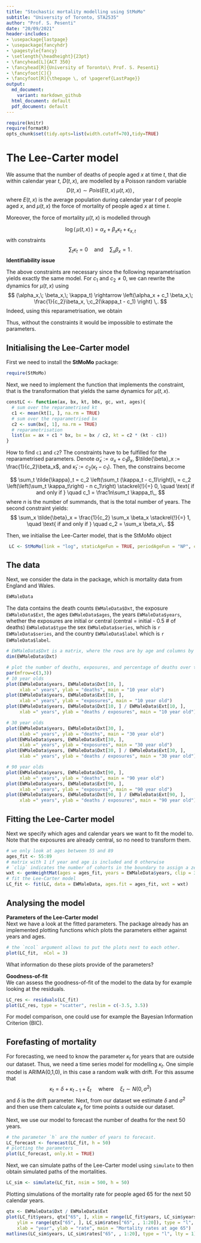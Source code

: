 ```yaml
---
title: "Stochastic mortality modelling using StMoMo"
subtitle: "University of Toronto, STA2535"
author: "Prof. S. Pesenti"
date: "20/09/2021"
header-includes:
- \usepackage{lastpage}
- \usepackage{fancyhdr}
- \pagestyle{fancy}
- \setlength{\headheight}{23pt}
- \fancyhead[L]{ACT 350}
- \fancyhead[R]{University of Toronto\\ Prof. S. Pesenti}
- \fancyfoot[C]{}
- \fancyfoot[R]{\thepage \, of \pageref{LastPage}}
output:
  md_document:
    variant: markdown_github
  html_document: default
  pdf_document: default
---
```


```r
require(knitr)
require(formatR)
opts_chunk$set(tidy.opts=list(width.cutoff=70),tidy=TRUE)
```


# The Lee-Carter model

We assume that the number of deaths of people aged $x$ at time $t$, that die within calendar year $t$, $D(t,x)$, are modelled by a Poisson random variable
$$
D(t, x) \sim Pois\left(E(t,x)\, \mu(t, x)\right)\,,
$$
where $E(t,x)$ is the average population during calendar year $t$ of people aged $x$, and $\mu(t,x)$ the force of mortality of people aged $x$ at time $t$.    

Moreover, the force of mortality $\mu(t,x)$ is modelled through

$$
\log\left( \, \mu(t,x)\,\right)
=
\alpha_x + \beta_x \kappa_t + \epsilon_{x,t}
$$
with constraints 
$$
\sum_t \kappa_t = 0 
\quad \text{and}\quad
\sum_x \beta_x = 1\,.
$$
**Identifiability issue**    

The above constraints are necessary since the following reparametrisation yields exactly the same model. For $c_1$ and $c_2 \neq 0$, we can rewrite the dynamics for $\mu(t,x)$ using 
$$
(\alpha_x,\; \beta_x,\; \kappa_t) 
\rightarrow
\left(\alpha_x + c_1 \beta_x,\; \frac{1}{c_2}\beta_x, \;c_2(\kappa_t - c_1) \right) \,.
$$
Indeed, using this reparametrisation, we obtain
\begin{align}
\log\left( \, \mu(t,x)\,\right)
= \alpha_x + c_1 \beta_x +  \frac{1}{c_2}\beta_x\, c_2(\kappa_t - c_1)+ \epsilon_{x,t}
= \alpha_x + \beta_x \kappa_t + \epsilon_{x,t}\,.
\end{align}

Thus, without the constraints it would be impossible to estimate the parameters.


## Initialising the Lee-Carter model
First we need to install the **StMoMo** package:
```r
require(StMoMo)
```

Next, we need to implement the function that implements the constraint, that is the transformation that yields the same dynamics for $\mu(t,x)$.
```r
constLC <- function(ax, bx, kt, b0x, gc, wxt, ages){
  # sum over the reparametrised kt
  c1 <- mean(kt[1, ], na.rm = TRUE)
  # sum over the reparametrised bx
  c2 <- sum(bx[, 1], na.rm = TRUE)
  # reparametrisation
  list(ax = ax + c1 * bx, bx = bx / c2, kt = c2 * (kt - c1))
}
```

How to find `c1` and `c2`? The constraints have to be fulfilled for the reparametrised parameters. Denote $\tilde{\alpha}_x:= \alpha_x + c_1 \beta_x$, $\tilde{\beta}_x := \frac{1}{c_2}\beta_x$, and $\tilde{\kappa}_t := c_2(\kappa_t - c_1)$. Then, the constrains become

$$
\sum_t \tilde{\kappa}_t 
= c_2 \left(\sum_t  (\kappa_t - c_1)\right)\,
= c_2 \left(\left(\sum_t  \kappa_t\right) - n c_1\right) \stackrel{!}{=} 0, 
\quad \text{ if and only if } \quad  
 c_1 = \frac1n\sum_t \kappa_t\,,
$$
where $n$ is the number of summands, that is the total number of years. The second constraint yields: 
$$
\sum_x \tilde{\beta}_x = \frac{1}{c_2} \sum_x \beta_x
\stackrel{!}{=} 1, 
\quad \text{ if and only if } \quad
c_2 = \sum_x \beta_x\,.
$$

Then, we initialise the Lee-Carter model, that is the StMoMo object
```r
 LC <- StMoMo(link = "log", staticAgeFun = TRUE, periodAgeFun = "NP", constFun = constLC)
```


## The data
Next, we consider the data in the package, which is mortality data from England and Wales.
```r
EWMaleData

```
The data contains the death counts `EWMaleData$Dxt`, the exposure `EWMaleData$Ext`, the ages `EWMaleData$ages`, the years `EWMaleData$years`, whether the exposures are initial or central (central = initial - 0.5 # of deaths) `EWMaleData$type` the sex `EWMaleData$series`, which is `r EWMaleData$series`, and the country `EWMaleData$label` which is `r EWMaleData$label`.


```r
# EWMaleData$Dxt is a matrix, where the rows are by age and columns by calendar year
dim(EWMaleData$Dxt)

# plot the number of deaths, exposures, and percentage of deaths over the years
par(mfrow=c(3,3))
# 10 year olds
plot(EWMaleData$years, EWMaleData$Dxt[10, ], 
     xlab =" years", ylab = "deaths", main = "10 year old")
plot(EWMaleData$years, EWMaleData$Ext[10, ],
     xlab =" years", ylab = "exposures", main = "10 year old")
plot(EWMaleData$years, EWMaleData$Dxt[10, ] / EWMaleData$Ext[10, ], 
     xlab =" years", ylab = "deaths / exposures", main = "10 year old")

# 30 year olds
plot(EWMaleData$years, EWMaleData$Dxt[30, ], 
     xlab =" years", ylab = "deaths", main = "30 year old")
plot(EWMaleData$years, EWMaleData$Ext[30, ],
     xlab =" years", ylab = "exposures", main = "30 year old")
plot(EWMaleData$years, EWMaleData$Dxt[30, ] / EWMaleData$Ext[30, ], 
     xlab =" years", ylab = "deaths / exposures", main = "30 year old")

# 90 year olds
plot(EWMaleData$years, EWMaleData$Dxt[90, ],
     xlab =" years", ylab = "deaths", main = "90 year old")
plot(EWMaleData$years, EWMaleData$Ext[90, ],
     xlab =" years", ylab = "exposures", main = "90 year old")
plot(EWMaleData$years, EWMaleData$Dxt[90, ] / EWMaleData$Ext[90, ],
     xlab =" years", ylab = "deaths / exposures", main = "90 year old")

```

## Fitting the Lee-Carter model

Next we specify which ages and calendar years we want to fit the model to. Note that the exposures are already central, so no need to transform them.

```r
# we only look at ages between 55 and 89
ages_fit <- 55:89
# matrix with 1 if year and age is included and 0 otherwise
# `clip` indicates the number of cohorts in the boundary to assign a zero weight. 
wxt <- genWeightMat(ages = ages_fit, years = EWMaleData$years, clip = 3)
# fit the Lee-Carter model
LC_fit <- fit(LC, data = EWMaleData, ages.fit = ages_fit, wxt = wxt)

```
## Analysing the model
**Parameters of the Lee-Carter model**  
Next we have a look at the fitted parameters. The package already has an implemented plotting functions which plots the parameters either against years and ages.

```r
# the `ncol` argument allows to put the plots next to each other.
plot(LC_fit,  nCol = 3)
```

What information do these plots provide of the parameters?


**Goodness-of-fit**    
We can assess the goodness-of-fit of the model to the data by for example looking at the residuals.

```r

LC_res <- residuals(LC_fit)
plot(LC_res, type = "scatter", reslim = c(-3.5, 3.5))
```


For model comparison, one could use for example the Bayesian Information Criterion (BIC).

## Forefasting of mortality

For forecasting, we need to know the parameter $\kappa_t$ for years that are outside our dataset. Thus, we need a time series model for modelling $\kappa_t$. One simple model is ARIMA(0,1,0), in this case a random walk with drift. For this assume that
$$
 \kappa_{t} = \delta + \kappa_{t-1} + \xi_t\, 
 \quad \text{where} \quad 
 \xi_t \sim N(0, \sigma^2)
$$
and $\delta$ is the drift parameter. Next, from our dataset we estimate $\delta$ and $\sigma^2$ and then use them calculate $\kappa_s$ for time points $s$ outside our dataset.

Next, we use our model to forecast the number of deaths for the next 50 years.

```r
# the parameter `h` are the number of years to forecast.
LC_forecast <- forecast(LC_fit, h = 50)
# plotting the parameters
plot(LC_forecast, only.kt = TRUE)

```

Next, we can simulate paths of the Lee-Carter model using `simulate` to then obtain simulated paths of the mortalities.
```r
LC_sim <- simulate(LC_fit, nsim = 500, h = 50)
```


Plotting simulations of the mortality rate for people aged 65 for the next 50 calendar years.

```r
qtx <- EWMaleData$Dxt / EWMaleData$Ext
plot(LC_fit$years, qtx["65", ], xlim = range(LC_fit$years, LC_sim$years),
    ylim = range(qtx["65", ], LC_sim$rates["65", , 1:20]), type = "l",
    xlab = "year", ylab = "rate", main = "Mortality rates at age 65")
matlines(LC_sim$years, LC_sim$rates["65", , 1:20], type = "l", lty = 1)

```

























